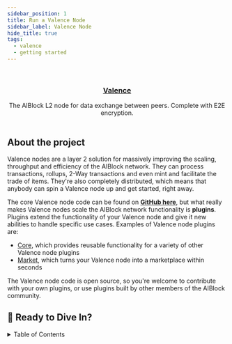 ```yaml
---
sidebar_position: 1
title: Run a Valence Node
sidebar_label: Valence Node
hide_title: true
tags:
  - valence
  - getting started
---
```



<br />

<div align="center">
  <a href='https://github.com/AIBlockOfficial/Valence' target='_blank'>
    <Hero />
  </a>

  <h3 align="center"><a href='https://github.com/AIBlockOfficial/Valence' target='_blank'>Valence</a></h3>

  <p align="center">
    The AIBlock L2 node for data exchange between peers. Complete with E2E encryption.
    <br />
    <br />
  </p>
</div>

## About the project

Valence nodes are a layer 2 solution for massively improving the scaling, throughput and efficiency of the AIBlock network. 
They can process transactions, rollups, 2-Way transactions and even mint and facilitate the trade of items. They're also completely 
distributed, which means that anybody can spin a Valence node up and get started, right away.

The core Valence node code can be found on <a href="https://github.com/AIBlockOfficial/Valence"><b>GitHub here</b></a>, but what really makes 
Valence nodes scale the AIBlock network functionality is **plugins**. Plugins extend the functionality of your Valence node and give it new abilities 
to handle specific use cases. Examples of Valence node plugins are:

- <a href="https://github.com/AIBlockOfficial/valence_core">Core</a>, which provides reusable functionality for a variety of other Valence node plugins
- <a href="https://github.com/AIBlockOfficial/valence_market">Market</a>, which turns your Valence node into a marketplace within seconds

The Valence node code is open source, so you're welcome to contribute with your own plugins, or use plugins built by other members of the AIBlock community.

## 🚀 Ready to Dive In?

<details>
  <summary>Table of Contents</summary>
  <ol>
    <li>
      <a href="#getting-started">Getting Started</a>
      <ul>
        <li><a href="#prerequisites">Prerequisites</a></li>
        <li><a href="#running-the-server">Running The Server</a></li>
        </ul>
    </li>
    <li>
      <a href="#how-it-works">How it Works</a>
      <ul>
        <li>
            <a href="#available-routes">Available Routes</a>
            <ul>
                <li><a href="#set_data">set_data</a></li>
                <li><a href="#get_data">get_data</a></li>
            </ul>
        </li>
        <li><a href="#further-work">Further Work</a></li>
        </ul>
    </li>
  </ol>
</details>

<DocCardList items={useCurrentSidebarCategory().items}/>
